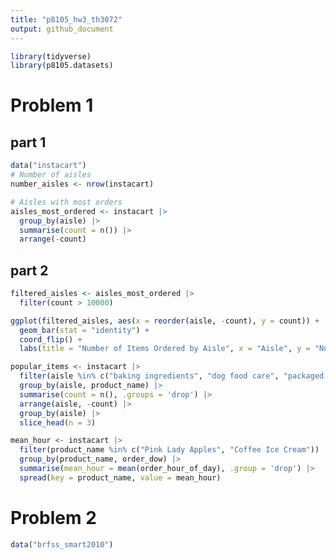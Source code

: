 ```yaml
---
title: "p8105_hw3_th3072"
output: github_document
---
```


```r
library(tidyverse)
library(p8105.datasets)

```

# Problem 1

## part 1
```r
data("instacart")
# Number of aisles
number_aisles <- nrow(instacart)

# Aisles with most orders
aisles_most_ordered <- instacart |>
  group_by(aisle) |>
  summarise(count = n()) |>
  arrange(-count)
```

## part 2
```r
filtered_aisles <- aisles_most_ordered |>
  filter(count > 10000)

ggplot(filtered_aisles, aes(x = reorder(aisle, -count), y = count)) +
  geom_bar(stat = "identity") +
  coord_flip() +
  labs(title = "Number of Items Ordered by Aisle", x = "Aisle", y = "Number of Orders")
```

```r
popular_items <- instacart |>
  filter(aisle %in% c("baking ingredients", "dog food care", "packaged vegetables fruits")) |>
  group_by(aisle, product_name) |>
  summarise(count = n(), .groups = 'drop') |>
  arrange(aisle, -count) |>
  group_by(aisle) |>
  slice_head(n = 3)

```

```r
mean_hour <- instacart |>
  filter(product_name %in% c("Pink Lady Apples", "Coffee Ice Cream")) |>
  group_by(product_name, order_dow) |>
  summarise(mean_hour = mean(order_hour_of_day), .group = 'drop') |>
  spread(key = product_name, value = mean_hour)
```

# Problem 2

```r
data("brfss_smart2010")
```

